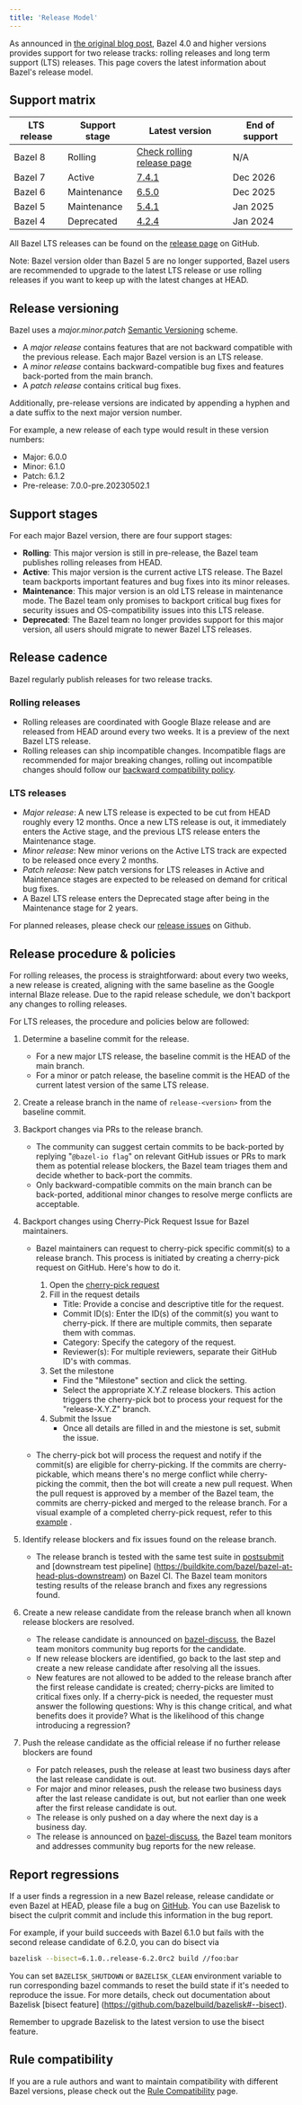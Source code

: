 ```yaml
---
title: 'Release Model'
---
```




As announced in [the original blog
post](https://blog.bazel.build/2020/11/10/long-term-support-release.html), Bazel
4.0 and higher versions provides support for two release tracks: rolling
releases and long term support (LTS) releases. This page covers the latest
information about Bazel's release model.

## Support matrix

| LTS release | Support stage | Latest version | End of support |
| ----------- | ------------- | -------------- | -------------- |
| Bazel 8 | Rolling| [Check rolling release page](https://bazel.build/release/rolling) | N/A |
| Bazel 7 | Active| [7.4.1](https://github.com/bazelbuild/bazel/releases/tag/7.4.1) | Dec 2026 |
| Bazel 6 | Maintenance | [6.5.0](https://github.com/bazelbuild/bazel/releases/tag/6.5.0) | Dec 2025 |
| Bazel 5 | Maintenance | [5.4.1](https://github.com/bazelbuild/bazel/releases/tag/5.4.1) | Jan 2025 |
| Bazel 4 | Deprecated | [4.2.4](https://github.com/bazelbuild/bazel/releases/tag/4.2.4) | Jan 2024 |

All Bazel LTS releases can be found on the [release
page](https://github.com/bazelbuild/bazel/releases) on GitHub.

Note: Bazel version older than Bazel 5 are no longer supported, Bazel users are
recommended to upgrade to the latest LTS release or use rolling releases if you
want to keep up with the latest changes at HEAD.

## Release versioning

Bazel uses a _major.minor.patch_ [Semantic
Versioning](https://semver.org/) scheme.

*   A _major release_ contains features that are not backward compatible with
    the previous release. Each major Bazel version is an LTS release.
*   A _minor release_ contains backward-compatible bug fixes and features
    back-ported from the main branch.
*   A _patch release_ contains critical bug fixes.

Additionally, pre-release versions are indicated by appending a hyphen and a
date suffix to the next major version number.

For example, a new release of each type would result in these version numbers:

*   Major: 6.0.0
*   Minor: 6.1.0
*   Patch: 6.1.2
*   Pre-release: 7.0.0-pre.20230502.1

## Support stages

For each major Bazel version, there are four support stages:

*   **Rolling**: This major version is still in pre-release, the Bazel team
    publishes rolling releases from HEAD.
*   **Active**: This major version is the current active LTS release. The Bazel
  team backports important features and bug fixes into its minor releases.
*   **Maintenance**: This major version is an old LTS release in maintenance
    mode. The Bazel team only promises to backport critical bug fixes for
    security issues and OS-compatibility issues into this LTS release.
*   **Deprecated**: The Bazel team no longer provides support for this major
    version, all users should migrate to newer Bazel LTS releases.

## Release cadence

Bazel regularly publish releases for two release tracks.

### Rolling releases

*   Rolling releases are coordinated with Google Blaze release and are released
  from HEAD around every two weeks. It is a preview of the next Bazel LTS
    release.
*   Rolling releases can ship incompatible changes. Incompatible flags are
    recommended for major breaking changes, rolling out incompatible changes
    should follow our [backward compatibility
    policy](/release/backward-compatibility).

### LTS releases

*   _Major release_: A new LTS release is expected to be cut from HEAD roughly
    every
    12 months. Once a new LTS release is out, it immediately enters the Active
    stage, and the previous LTS release enters the Maintenance stage.
*   _Minor release_: New minor verions on the Active LTS track are expected to
    be released once every 2 months.
*   _Patch release_: New patch versions for LTS releases in Active and
    Maintenance stages are expected to be released on demand for critical bug
    fixes.
*   A Bazel LTS release enters the Deprecated stage after being in ​​the
    Maintenance stage for 2 years.

For planned releases, please check our [release
issues](https://github.com/bazelbuild/bazel/issues?q=is%3Aopen+is%3Aissue+label%3Arelease)
on Github.

## Release procedure & policies

For rolling releases, the process is straightforward: about every two weeks, a
new release is created, aligning with the same baseline as the Google internal
Blaze release. Due to the rapid release schedule, we don't backport any changes
to rolling releases.

For LTS releases, the procedure and policies below are followed:

1.  Determine a baseline commit for the release.
    *   For a new major LTS release, the baseline commit is the HEAD of the main
        branch.
    *   For a minor or patch release, the baseline commit is the HEAD of the
        current latest version of the same LTS release.
1.  Create a release branch in the name of `release-<version>` from the baseline
    commit.
1.  Backport changes via PRs to the release branch.
    *   The community can suggest certain commits to be back-ported by replying
   "`@bazel-io flag`" on relevant GitHub issues or PRs to mark them as potential
        release blockers, the Bazel team triages them and decide whether to
        back-port the commits.
    *   Only backward-compatible commits on the main branch can be back-ported,
   additional minor changes to resolve merge conflicts are acceptable.
1.  Backport changes using Cherry-Pick Request Issue for Bazel maintainers.
    *   Bazel maintainers can request to cherry-pick specific commit(s)
        to a release branch. This process is initiated by creating a
        cherry-pick request on GitHub. Here's how to do it.
        1.  Open the [cherry-pick request](https://github.com/bazelbuild/bazel/issues/new?assignees=&labels=&projects=&template=cherry_pick_request.yml)
        2.  Fill in the request details
            *   Title: Provide a concise and descriptive title for the request.
            *   Commit ID(s): Enter the ID(s) of the commit(s) you want to
                cherry-pick. If there are multiple commits, then separate
                them with commas.
            *   Category: Specify the category of the request.
            *   Reviewer(s): For multiple reviewers, separate their GitHub
                ID's with commas.
        3.  Set the milestone
            *   Find the "Milestone" section and click the setting.
            *   Select the appropriate X.Y.Z release blockers. This action
                triggers the cherry-pick bot to process your request
                for the "release-X.Y.Z" branch.
        4.  Submit the Issue
            *   Once all details are filled in and the miestone is set,
                submit the issue.

    *   The cherry-pick bot will process the request and notify
        if the commit(s) are eligible for cherry-picking. If
        the commits are cherry-pickable, which means there's no
        merge conflict while cherry-picking the commit, then
        the bot will create a new pull request. When the pull
        request is approved by a member of the Bazel team, the
        commits are cherry-picked and merged to the release branch.
        For a visual example of a completed cherry-pick request,
        refer to this
        [example](https://github.com/bazelbuild/bazel/issues/20230)
        .

1.  Identify release blockers and fix issues found on the release branch.
    *   The release branch is tested with the same test suite in
        [postsubmit](https://buildkite.com/bazel/bazel-bazel) and
        [downstream test pipeline]
        (https://buildkite.com/bazel/bazel-at-head-plus-downstream)
        on Bazel CI. The Bazel team monitors testing results of the release
        branch and fixes any regressions found.
1.  Create a new release candidate from the release branch when all known
    release blockers are resolved.
    *   The release candidate is announced on
        [bazel-discuss](https://groups.google.com/g/bazel-discuss),
        the Bazel team monitors community bug reports for the candidate.
    *   If new release blockers are identified, go back to the last step and
        create a new release candidate after resolving all the issues.
    *   New features are not allowed to be added to the release branch after the
        first release candidate is created; cherry-picks are limited to critical
        fixes only. If a cherry-pick is needed, the requester must answer the
        following questions: Why is this change critical, and what benefits does
        it provide? What is the likelihood of this change introducing a
        regression?
1.  Push the release candidate as the official release if no further release
    blockers are found
    *   For patch releases, push the release at least two business days after
        the last release candidate is out.
    *   For major and minor releases, push the release two business days after
        the last release candidate is out, but not earlier than one week after
        the first release candidate is out.
    *   The release is only pushed on a day where the next day is a business
        day.
    *   The release is announced on
        [bazel-discuss](https://groups.google.com/g/bazel-discuss),
        the Bazel team monitors and addresses community bug reports for the new
     release.

## Report regressions

If a user finds a regression in a new Bazel release, release candidate or even
Bazel at HEAD, please file a bug on
[GitHub](https://github.com/bazelbuild/bazel/issues). You can use
Bazelisk to bisect the culprit commit and include this information in the bug
report.

For example, if your build succeeds with Bazel 6.1.0 but fails with the second
release candidate of 6.2.0, you can do bisect via

```bash
bazelisk --bisect=6.1.0..release-6.2.0rc2 build //foo:bar
```

You can set `BAZELISK_SHUTDOWN` or `BAZELISK_CLEAN` environment variable to run
corresponding bazel commands to reset the build state if it's needed to
reproduce the issue. For more details, check out documentation about Bazelisk
[bisect feature] (https://github.com/bazelbuild/bazelisk#--bisect).

Remember to upgrade Bazelisk to the latest version to use the bisect
feature.

## Rule compatibility

If you are a rule authors and want to maintain compatibility with different
Bazel versions, please check out the [Rule
Compatibility](/release/rule-compatibility) page.
